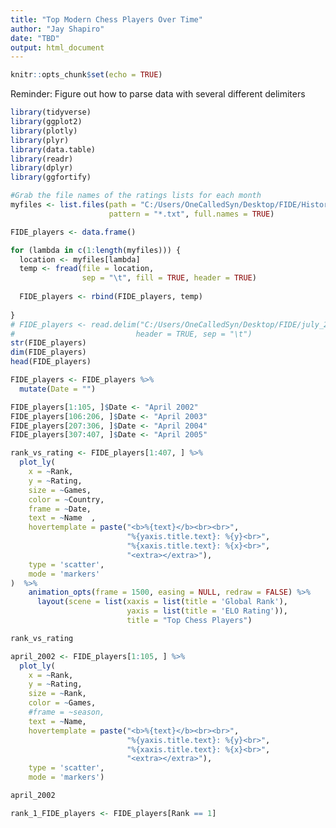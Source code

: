 ---
title: "Top Modern Chess Players Over Time"
author: "Jay Shapiro"
date: "TBD"
output: html_document
---

```{r setup, include=FALSE}
knitr::opts_chunk$set(echo = TRUE)
```

Reminder: Figure out how to parse data with several different delimiters

```{r echo=FALSE, message=FALSE, warning=FALSE}
library(tidyverse)
library(ggplot2)
library(plotly)
library(plyr)
library(data.table)
library(readr)
library(dplyr)
library(ggfortify)

#Grab the file names of the ratings lists for each month
myfiles <- list.files(path = "C:/Users/OneCalledSyn/Desktop/FIDE/Historical_Ratings", 
                      pattern = "*.txt", full.names = TRUE)

FIDE_players <- data.frame()

for (lambda in c(1:length(myfiles))) {
  location <- myfiles[lambda]
  temp <- fread(file = location, 
                sep = "\t", fill = TRUE, header = TRUE)
  
  FIDE_players <- rbind(FIDE_players, temp)
  
}
# FIDE_players <- read.delim("C:/Users/OneCalledSyn/Desktop/FIDE/july_2000.txt", 
#                           header = TRUE, sep = "\t")
str(FIDE_players)
dim(FIDE_players)
head(FIDE_players)

FIDE_players <- FIDE_players %>%
  mutate(Date = "")

FIDE_players[1:105, ]$Date <- "April 2002"
FIDE_players[106:206, ]$Date <- "April 2003"
FIDE_players[207:306, ]$Date <- "April 2004"
FIDE_players[307:407, ]$Date <- "April 2005"

rank_vs_rating <- FIDE_players[1:407, ] %>%
  plot_ly(
    x = ~Rank,
    y = ~Rating,
    size = ~Games,
    color = ~Country,
    frame = ~Date,
    text = ~Name  ,
    hovertemplate = paste("<b>%{text}</b><br><br>",
                          "%{yaxis.title.text}: %{y}<br>",
                          "%{xaxis.title.text}: %{x}<br>",
                          "<extra></extra>"),
    type = 'scatter',
    mode = 'markers'
)  %>%
    animation_opts(frame = 1500, easing = NULL, redraw = FALSE) %>%
      layout(scene = list(xaxis = list(title = 'Global Rank'),
                          yaxis = list(title = 'ELO Rating')),
                          title = "Top Chess Players")

rank_vs_rating
```

```{r echo=FALSE, message=FALSE, warning=FALSE}
april_2002 <- FIDE_players[1:105, ] %>%
  plot_ly(
    x = ~Rank, 
    y = ~Rating, 
    size = ~Rank, 
    color = ~Games, 
    #frame = ~season, 
    text = ~Name, 
    hovertemplate = paste("<b>%{text}</b><br><br>",
                          "%{yaxis.title.text}: %{y}<br>",
                          "%{xaxis.title.text}: %{x}<br>",
                          "<extra></extra>"),
    type = 'scatter',
    mode = 'markers')

april_2002

rank_1_FIDE_players <- FIDE_players[Rank == 1]

```

<br><br>